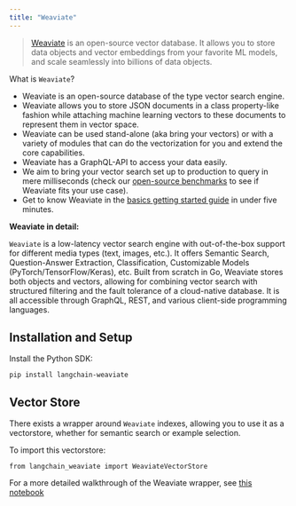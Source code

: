 ```yaml
---
title: "Weaviate"
---
```


> [Weaviate](https://weaviate.io/) is an open-source vector database. It allows you to store data objects and vector embeddings from your favorite ML models, and scale seamlessly into billions of data objects.

What is `Weaviate`?

* Weaviate is an open-source ​database of the type ​vector search engine.
* Weaviate allows you to store JSON documents in a class property-like fashion while attaching machine learning vectors to these documents to represent them in vector space.
* Weaviate can be used stand-alone (aka bring your vectors) or with a variety of modules that can do the vectorization for you and extend the core capabilities.
* Weaviate has a GraphQL-API to access your data easily.
* We aim to bring your vector search set up to production to query in mere milliseconds (check our [open-source benchmarks](https://weaviate.io/developers/weaviate/current/benchmarks/) to see if Weaviate fits your use case).
* Get to know Weaviate in the [basics getting started guide](https://weaviate.io/developers/weaviate/current/core-knowledge/basics.html) in under five minutes.

**Weaviate in detail:**

`Weaviate` is a low-latency vector search engine with out-of-the-box support for different media types (text, images, etc.). It offers Semantic Search, Question-Answer Extraction, Classification, Customizable Models (PyTorch/TensorFlow/Keras), etc. Built from scratch in Go, Weaviate stores both objects and vectors, allowing for combining vector search with structured filtering and the fault tolerance of a cloud-native database. It is all accessible through GraphQL, REST, and various client-side programming languages.

## Installation and Setup

Install the Python SDK:

```
pip install langchain-weaviate
```

## Vector Store

There exists a wrapper around `Weaviate` indexes, allowing you to use it as a vectorstore, whether for semantic search or example selection.

To import this vectorstore:

```
from langchain_weaviate import WeaviateVectorStore
```

For a more detailed walkthrough of the Weaviate wrapper, see [this notebook](/oss/integrations/vectorstores/weaviate)
